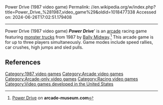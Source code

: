 Power Drive (1987 video game)
Permalink: //en.wikipedia.org/w/index.php?title=Power_Drive_%281987_video_game%29&oldid=1018477338
Accessed on: 2024-06-26T17:02:51.179408



------
Power Drive (1987 video game)
{{Short description|1987 video game}}
{{Infobox video game
| title         = Power Drive
| image         = Power Drive cover.jpg
| caption       = 
| developer     = [[Midway Games|Bally Midway]]
| publisher     = Bally Midway
| series        = 
| engine        = 
| platforms     = Arcade
| released      = 1987
| genre         = 
| modes         = 
| director      = 
| producer      = 
| designer      = 
| programmer    = 
| artist        = 
| writer        = 
| composer      = 
}}
'''''Power Drive'''''' is an [[Arcade game|arcade]] racing game featuring [[monster truck]]s from 1987 by [[Midway Games|Bally Midway]].<ref>[http://www.arcade-museum.com/game_detail.php?game_id=9100 Power Drive] on '''arcade-museum.com'''</ref> This arcade game is for up to three players simultaneously. Game modes include speed rallies, car crushes, high jumps and sled pulls.

== References ==
{{reflist}}

[[Category:1987 video games]]
[[Category:Arcade video games]]
[[Category:Arcade-only video games]]
[[Category:Racing video games]]
[[Category:Video games developed in the United States]]

{{arcade-stub}}
